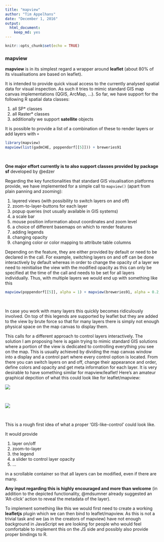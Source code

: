 ```yaml
---
title: "mapview"
author: "Tim Appelhans"
date: "December 1, 2016"
output: 
  html_document: 
    keep_md: yes
---
```


```r
knitr::opts_chunk$set(echo = TRUE)
```

### mapview 

**mapview** is in its simplest regard a wrapper around **leaflet** (about 80% of its visualisations are based on leaflet).

It is intended to provide quick visual access to the currently analysed spatial data for visual inspection. As such it tries to mimic standard GIS map canvas implementations (QGIS, ArcMap, ...). So far, we have support for the following R spatial data classes:

1. all SP* classes
2. all Raster* classes
3. additionally we support **satellite** objects

It is possible to provide a list of a combination of these to render layers or add layers with `+` 
```r
library(mapview)
mapview(list(gadmCHE, poppendorf[[5]])) + breweries91
```

<br>

**One major effort currently is to also support classes provided by package sf** developed by @edzer

Regarding the key functionalities that standard GIS visualisation platforms provide, we have implemented for a simple call to `mapview()` (apart from plain panning and zooming):

1. layered views (with possibility to switch layers on and off)
2. zoom-to-layer-buttons for each layer
3. popup queries (not usually available in GIS systems)
4. a scale bar
5. mouse position information about coordinates and zoom level
6. a choice of different basemaps on which to render features
7. adding legends
8. changing opacity 
9. changing color or color mapping to attribute table columns

Depending on the feature, they are either provided by default or need to be declared in the call. For example, switching layers on and off can be done interactively by default whereas in order to change the opacity of a layer we need to reinitialise the view with the modified opacity as this can only be specified at the time of the call and needs to be set for all layers individually. Thus, with multiple layers we would end up with something like this

```r
mapview(poppendorf[[5]], alpha = 1) + mapview(breweries91, alpha = 0.2, alpha.regions = 0.2)
```

<br>

In case you work with many layers this quickly becomes ridiculously involved. On top of this legends are supported by leaflet but they are added to the view by brute force so that for many layers there is simply not enough physical space on the map canvas to display them. 

This calls for a different approach to control layers interactively. The solution I am proposing here is again trying to mimic standard GIS solutions where a portion of the view is dedicated to controlling everything you see on the map. This is usually achieved by dividing the map canvas window into a display and a control part where every control option is located. From there you can switch layers on and off, change their appearance and order, define colors and opacity and get meta information for each layer. It is very desirable to have something similar for mapview/leaflet! Here's an amateur graphical depcition of what this could look like for leaflet/mapview:

![](../../images/leaflet_gis_control_01.jpg)

<br>

![](../../images/leaflet_gis_control_02.jpg)

<br>

This is a rough first idea of what a proper 'GIS-like-control' could look like. 

It would provide

1. layer on/off
2. zoom-to-layer
3. the legend
4. a slider to control layer opacity
5. ...

in a scrollable container so that all layers can be modified, even if there are many.

**Any input regarding this is highly encouraged and more than welcome** (in addition to the depicted functionality, @mdsumner already suggested an 'Alt-click' action to reveal the metadata of the layer).

To implement something like this we would first need to create a working **leafletjs** plugin which we can then bind to leaflet/mapview. As this is not a trivial task and we (as in the creators of mapview) have not enough background in JavaScript we are looking for people who would feel comfortable to implement this on the JS side and possibly also provide proper bindings to R. 
